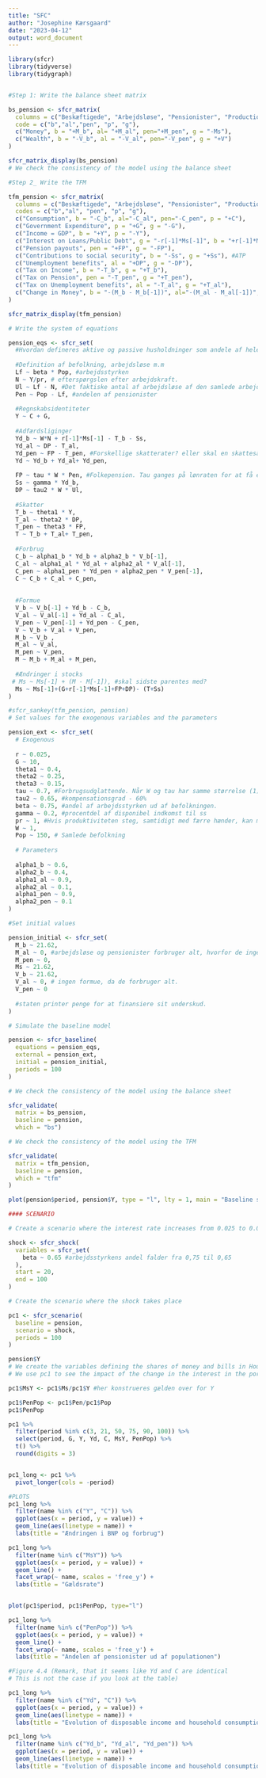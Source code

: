 ```yaml
---
title: "SFC"
author: "Josephine Kærsgaard"
date: "2023-04-12"
output: word_document
---
```

```r
library(sfcr)
library(tidyverse)
library(tidygraph)


#Step 1: Write the balance sheet matrix

bs_pension <- sfcr_matrix(
  columns = c("Beskæftigede", "Arbejdsløse", "Pensionister", "Production", "Government"),
  code = c("b","al","pen", "p", "g"),
  c("Money", b = "+M_b", al= "+M_al", pen="+M_pen", g = "-Ms"),
  c("Wealth", b = "-V_b", al = "-V_al", pen="-V_pen", g = "+V")
)

sfcr_matrix_display(bs_pension)
# We check the consistency of the model using the balance sheet
```


```r
#Step 2_ Write the TFM

tfm_pension <- sfcr_matrix(
  columns = c("Beskæftigede", "Arbejdsløse", "Pensionister", "Production", "Government"),
  codes = c("b","al", "pen", "p", "g"),
  c("Consumption", b = "-C_b", al="-C_al", pen="-C_pen", p = "+C"),
  c("Government Expenditure", p = "+G", g = "-G"),
  c("Income = GDP", b = "+Y", p = "-Y"),
  c("Interest on Loans/Public Debt", g = "-r[-1]*Ms[-1]", b = "+r[-1]*Ms[-1]"), 
  c("Pension payouts", pen = "+FP", g = "-FP"),
  c("Contributions to social security", b = "-Ss", g = "+Ss"), #ATP
  c("Unemployment benefits", al = "+DP", g = "-DP"),
  c("Tax on Income", b = "-T_b", g = "+T_b"), 
  c("Tax on Pension", pen = "-T_pen", g = "+T_pen"),
  c("Tax on Unemployment benefits", al = "-T_al", g = "+T_al"),
  c("Change in Money", b = "-(M_b - M_b[-1])", al="-(M_al - M_al[-1])", pen = "-(M_pen- M_pen[-1])", g = "(Ms - Ms[-1])")
)

sfcr_matrix_display(tfm_pension)
```


```r
# Write the system of equations

pension_eqs <- sfcr_set(
  #Hvordan defineres aktive og passive husholdninger som andele af hele befolkningen???
  
  #Definition af befolkning, arbejdsløse m.m
  Lf ~ beta * Pop, #arbejdsstyrken
  N ~ Y/pr, # efterspørgslen efter arbejdskraft. 
  Ul ~ Lf - N, #Det faktiske antal af arbejdsløse af den samlede arbejdsstyrke
  Pen ~ Pop - Lf, #andelen af pensionister
  
  #Regnskabsidentiteter
  Y ~ C + G,
  
  #Adfærdsliginger
  Yd_b ~ W*N + r[-1]*Ms[-1] - T_b - Ss,
  Yd_al ~ DP - T_al,
  Yd_pen ~ FP - T_pen, #Forskellige skatterater? eller skal en skattesats ganges på?
  Yd ~ Yd_b + Yd_al+ Yd_pen,
 
  FP ~ tau * W * Pen, #Folkepension. Tau ganges på lønraten for at få en sammenhæng mellem indkomst for de tre medtagne grupper. 
  Ss ~ gamma * Yd_b,
  DP ~ tau2 * W * Ul,   
 
  #Skatter
  T_b ~ theta1 * Y, 
  T_al ~ theta2 * DP,
  T_pen ~ theta3 * FP,
  T ~ T_b + T_al+ T_pen,
  
  #Forbrug
  C_b ~ alpha1_b * Yd_b + alpha2_b * V_b[-1],
  C_al ~ alpha1_al * Yd_al + alpha2_al * V_al[-1],
  C_pen ~ alpha1_pen * Yd_pen + alpha2_pen * V_pen[-1],
  C ~ C_b + C_al + C_pen,
  
  
  #Formue
  V_b ~ V_b[-1] + Yd_b - C_b,
  V_al ~ V_al[-1] + Yd_al - C_al,
  V_pen ~ V_pen[-1] + Yd_pen - C_pen,
  V ~ V_b + V_al + V_pen, 
  M_b ~ V_b ,
  M_al ~ V_al, 
  M_pen ~ V_pen, 
  M ~ M_b + M_al + M_pen,
  
  #Ændringer i stocks
 # Ms ~ Ms[-1] + (M - M[-1]), #skal sidste parentes med?
  Ms ~ Ms[-1]+(G+r[-1]*Ms[-1]+FP+DP)- (T+Ss)
)
```


```r
#sfcr_sankey(tfm_pension, pension)
# Set values for the exogenous variables and the parameters

pension_ext <- sfcr_set(
  # Exogenous
  
  r ~ 0.025,
  G ~ 10,
  theta1 ~ 0.4, 
  theta2 ~ 0.25,
  theta3 ~ 0.15,
  tau ~ 0.7, #Forbrugsudglattende. Når W og tau har samme størrelse (1). Tau er dog mindre end 1, hvorfor forbruget for pensionister ikke udglattes over livsperioden.
  tau2 ~ 0.65, #kompensationsgrad - 60%
  beta ~ 0.75, #andel af arbejdsstyrken ud af befolkningen. 
  gamma ~ 0.2, #procentdel af disponibel indkomst til ss
  pr ~ 1, #Hvis produktiviteten steg, samtidigt med færre hænder, kan man risikere, at man rent faktisk kan producere mere. Her er det dog lidt det modsatte. Hvis man endogeniserer produktiviteten i modellen, vil man kunne diskutere, hvordan produktiviteten påvirkes af den demografiske udvikling.
  W ~ 1,
  Pop ~ 150, # Samlede befolkning
  
  # Parameters
  
  alpha1_b ~ 0.6,
  alpha2_b ~ 0.4,
  alpha1_al ~ 0.9,
  alpha2_al ~ 0.1,
  alpha1_pen ~ 0.9,
  alpha2_pen ~ 0.1
)

#Set initial values

pension_initial <- sfcr_set(
  M_b ~ 21.62,
  M_al ~ 0, #arbejdsløse og pensionister forbruger alt, hvorfor de ingen opsparing har.
  M_pen ~ 0,
  Ms ~ 21.62,
  V_b ~ 21.62,
  V_al ~ 0, # ingen formue, da de forbruger alt.
  V_pen ~ 0
  
  #staten printer penge for at finansiere sit underskud. 
)
```


```r
# Simulate the baseline model

pension <- sfcr_baseline(
  equations = pension_eqs,
  external = pension_ext,
  initial = pension_initial,
  periods = 100
)
```


```r
# We check the consistency of the model using the balance sheet

sfcr_validate(
  matrix = bs_pension,
  baseline = pension,
  which = "bs")

# We check the consistency of the model using the TFM

sfcr_validate(
  matrix = tfm_pension,
  baseline = pension,
  which = "tfm"
)

plot(pension$period, pension$Y, type = "l", lty = 1, main = "Baseline scenarie - BNP", xlab = "Perioder, tid", ylab= "BNP")
```


```r
#### SCENARIO

# Create a scenario where the interest rate increases from 0.025 to 0.035

shock <- sfcr_shock(
  variables = sfcr_set(
    beta ~ 0.65 #arbejdsstyrkens andel falder fra 0,75 til 0,65
  ),
  start = 20,
  end = 100
)

# Create the scenario where the shock takes place

pc1 <- sfcr_scenario(
  baseline = pension,
  scenario = shock,
  periods = 100
)

pension$Y
# We create the variables defining the shares of money and bills in Households portfolio.
# We use pc1 to see the impact of the change in the interest in the portfolio allocation.

pc1$MsY <- pc1$Ms/pc1$Y #her konstrueres gælden over for Y

pc1$PenPop <- pc1$Pen/pc1$Pop
pc1$PenPop

pc1 %>%
  filter(period %in% c(3, 21, 50, 75, 90, 100)) %>%
  select(period, G, Y, Yd, C, MsY, PenPop) %>%
  t() %>%
  round(digits = 3)


pc1_long <- pc1 %>%
  pivot_longer(cols = -period)

#PLOTS 
pc1_long %>%
  filter(name %in% c("Y", "C")) %>%
  ggplot(aes(x = period, y = value)) +
  geom_line(aes(linetype = name)) +
  labs(title = "Ændringen i BNP og forbrug")

pc1_long %>%
  filter(name %in% c("MsY")) %>%
  ggplot(aes(x = period, y = value)) +
  geom_line() +
  facet_wrap(~ name, scales = 'free_y') +
  labs(title = "Gældsrate")


plot(pc1$period, pc1$PenPop, type="l")

pc1_long %>%
  filter(name %in% c("PenPop")) %>%
  ggplot(aes(x = period, y = value)) +
  geom_line() +
  facet_wrap(~ name, scales = 'free_y') +
  labs(title = "Andelen af pensionister ud af populationen")

#Figure 4.4 (Remark, that it seems like Yd and C are identical
# This is not the case if you look at the table)

pc1_long %>%
  filter(name %in% c("Yd", "C")) %>%
  ggplot(aes(x = period, y = value)) +
  geom_line(aes(linetype = name)) +
  labs(title = "Evolution of disposable income and household consumption")

pc1_long %>%
  filter(name %in% c("Yd_b", "Yd_al", "Yd_pen")) %>%
  ggplot(aes(x = period, y = value)) +
  geom_line(aes(linetype = name)) +
  labs(title = "Evolution of disposable income and household consumption")

```

